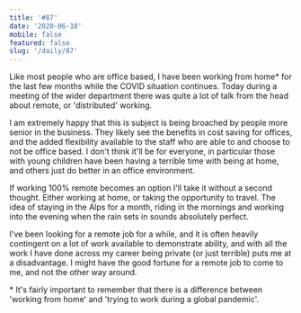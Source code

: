 ```yaml
---
title: '#87'
date: '2020-06-10'
mobile: false
featured: false
slug: '/daily/87'
---
```


Like most people who are office based, I have been working from home\* for the last few months while the COVID situation continues. Today during a meeting of the wider department there was quite a lot of talk from the head about remote, or 'distributed' working.

I am extremely happy that this is subject is being broached by people more senior in the business. They likely see the benefits in cost saving for offices, and the added flexibility available to the staff who are able to and choose to not be office based. I don't think it'll be for everyone, in particular those with young children have been having a terrible time with being at home, and others just do better in an office environment.

If working 100% remote becomes an option I'll take it without a second thought. Either working at home, or taking the opportunity to travel. The idea of staying in the Alps for a month, riding in the mornings and working into the evening when the rain sets in sounds absolutely perfect.

I've been looking for a remote job for a while, and it is often heavily contingent on a lot of work available to demonstrate ability, and with all the work I have done across my career being private (or just terrible) puts me at a disadvantage. I might have the good fortune for a remote job to come to me, and not the other way around.

\* It's fairly important to remember that there is a difference between 'working from home' and 'trying to work during a global pandemic'.
